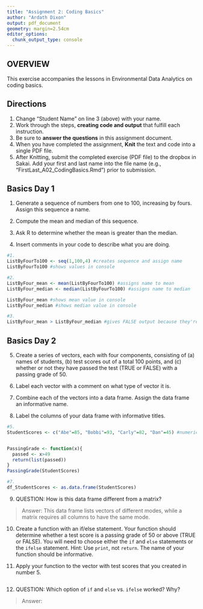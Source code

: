 ```yaml
---
title: "Assignment 2: Coding Basics"
author: "Ardath Dixon"
output: pdf_document
geometry: margin=2.54cm
editor_options: 
  chunk_output_type: console
---
```


## OVERVIEW

This exercise accompanies the lessons in Environmental Data Analytics on coding basics. 

## Directions
1. Change "Student Name" on line 3 (above) with your name.
2. Work through the steps, **creating code and output** that fulfill each instruction.
3. Be sure to **answer the questions** in this assignment document.
4. When you have completed the assignment, **Knit** the text and code into a single PDF file.
5. After Knitting, submit the completed exercise (PDF file) to the dropbox in Sakai. Add your first and last name into the file name (e.g., "FirstLast_A02_CodingBasics.Rmd") prior to submission.



## Basics Day 1

1. Generate a sequence of numbers from one to 100, increasing by fours. Assign this sequence a name. 

2. Compute the mean and median of this sequence. 

3. Ask R to determine whether the mean is greater than the median. 

4. Insert comments in your code to describe what you are doing.

```r
#1. 
ListByFourTo100 <- seq(1,100,4) #creates sequence and assign name
ListByFourTo100 #shows values in console

#2. 
ListByFour_mean <- mean(ListByFourTo100) #assigns name to mean
ListByFour_median <- median(ListByFourTo100) #assigns name to median

ListByFour_mean #shows mean value in console
ListByFour_median #shows median value in console

#3. 
ListByFour_mean > ListByFour_median #gives FALSE output because they're equal

```

## Basics Day 2

5. Create a series of vectors, each with four components, consisting of (a) names of students, (b) test scores out of a total 100 points, and (c) whether or not they have passed the test (TRUE or FALSE) with a passing grade of 50.

6. Label each vector with a comment on what type of vector it is.

7. Combine each of the vectors into a data frame. Assign the data frame an informative name.

8. Label the columns of your data frame with informative titles.

```r
#5.
StudentScores <- c("Abe"=85, "Bobbi"=93, "Carly"=82, "Dan"=45) #numeric vector


PassingGrade <- function(x){
  passed <- x>49
  return(list(passed))
}
PassingGrade(StudentScores)

#7.
df_StudentScores <- as.data.frame(StudentScores)

```

9. QUESTION: How is this data frame different from a matrix?

> Answer: This data frame lists vectors of different modes, while a matrix requires all columns to have the same mode. 

10. Create a function with an if/else statement. Your function should determine whether a test score is a passing grade of 50 or above (TRUE or FALSE). You will need to choose either the `if` and `else` statements or the `ifelse` statement. Hint: Use `print`, not `return`. The name of your function should be informative.

11. Apply your function to the vector with test scores that you created in number 5. 

```r

```

12. QUESTION: Which option of `if` and `else` vs. `ifelse` worked? Why?

> Answer: 
